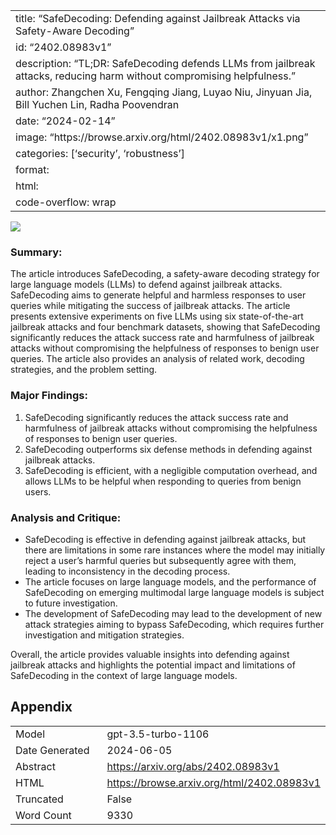 
---
title: "SafeDecoding: Defending against Jailbreak Attacks via Safety-Aware Decoding"
id: "2402.08983v1"
description: "TL;DR: SafeDecoding defends LLMs from jailbreak attacks, reducing harm without compromising helpfulness."
author: Zhangchen Xu, Fengqing Jiang, Luyao Niu, Jinyuan Jia, Bill Yuchen Lin, Radha Poovendran
date: "2024-02-14"
image: "https://browse.arxiv.org/html/2402.08983v1/x1.png"
categories: ['security', 'robustness']
format:
  html:
    code-overflow: wrap
---

![](https://browse.arxiv.org/html/2402.08983v1/x1.png)

### Summary:
The article introduces SafeDecoding, a safety-aware decoding strategy for large language models (LLMs) to defend against jailbreak attacks. SafeDecoding aims to generate helpful and harmless responses to user queries while mitigating the success of jailbreak attacks. The article presents extensive experiments on five LLMs using six state-of-the-art jailbreak attacks and four benchmark datasets, showing that SafeDecoding significantly reduces the attack success rate and harmfulness of jailbreak attacks without compromising the helpfulness of responses to benign user queries. The article also provides an analysis of related work, decoding strategies, and the problem setting.

### Major Findings:
1. SafeDecoding significantly reduces the attack success rate and harmfulness of jailbreak attacks without compromising the helpfulness of responses to benign user queries.
2. SafeDecoding outperforms six defense methods in defending against jailbreak attacks.
3. SafeDecoding is efficient, with a negligible computation overhead, and allows LLMs to be helpful when responding to queries from benign users.

### Analysis and Critique:
- SafeDecoding is effective in defending against jailbreak attacks, but there are limitations in some rare instances where the model may initially reject a user’s harmful queries but subsequently agree with them, leading to inconsistency in the decoding process.
- The article focuses on large language models, and the performance of SafeDecoding on emerging multimodal large language models is subject to future investigation.
- The development of SafeDecoding may lead to the development of new attack strategies aiming to bypass SafeDecoding, which requires further investigation and mitigation strategies.

Overall, the article provides valuable insights into defending against jailbreak attacks and highlights the potential impact and limitations of SafeDecoding in the context of large language models.

## Appendix

|          |          |
|----------|----------|
| Model     | gpt-3.5-turbo-1106       |
| Date Generated     | 2024-06-05       |
| Abstract | [https://arxiv.org/abs/2402.08983v1](https://arxiv.org/abs/2402.08983v1)        |
| HTML     | [https://browse.arxiv.org/html/2402.08983v1](https://browse.arxiv.org/html/2402.08983v1)       |
| Truncated       | False       |
| Word Count       | 9330       |
